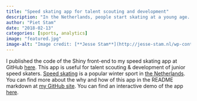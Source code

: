 ```yaml
---
title: "Speed skating app for talent scouting and development"
description: "In the Netherlands, people start skating at a young age. Some of them will break Olympic records later on. Which kids have the talent to become a professional?"
author: "Piet Stam"
date: "2018-02-13"
categories: [sports, analytics]
image: "featured.jpg"
image-alt: "Image credit: [**Jesse Stam**](http://jesse-stam.nl/wp-content/gallery/trainingswedstrijd-thialf-19-11-2016/DSC_7775.JPG)"
---
```


I published the code of the Shiny front-end to my speed skating app at GitHub [here](https://github.com/pjastam/shiny-speedskating). This app is useful for talent scouting & development of junior speed skaters. [Speed skating](https://en.wikipedia.org/wiki/Speed_skating) is a popular winter sport in [the Netherlands](https://en.wikipedia.org/wiki/Netherlands). You can find more about the why and how of this app in the README markdown at [my GitHub site](https://github.com/pjastam/shiny-speedskating). You can find an interactive demo of the app [here](https://pjastam.shinyapps.io/speedskating/).
